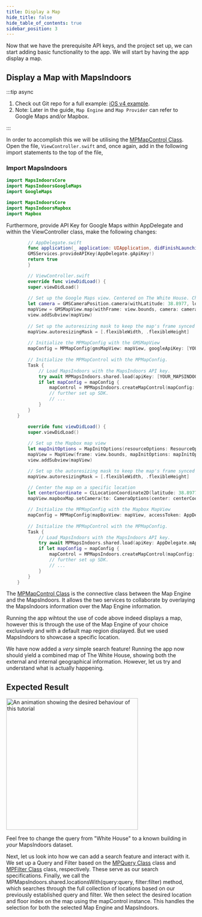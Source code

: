 ```yaml
---
title: Display a Map
hide_title: false
hide_table_of_contents: true
sidebar_position: 3
---
```



Now that we have the prerequisite API keys, and the project set up, we can start adding basic functionality to the app. We will start by having the app display a map.

## Display a Map with MapsIndoors

:::tip async

1. Check out Git repo for a full example: [iOS v4 example](https://github.com/MapsPeople/MapsIndoors-iOS-Examples).
2. Note: Later in the guide, `Map Engine` and `Map Provider` can refer to Google Maps and/or Mapbox.

:::

In order to accomplish this we will be utilising the [MPMapControl Class](https://app.mapsindoors.com/mapsindoors/reference/ios/v4-doc/documentation/mapsindoors/mpmapcontrol). Open the file, `ViewController.swift` and, once again, add in the following import statements to the top of the file,

### Import MapsIndoors

<Tabs groupId="getting-started-ios-v4-map">
<TabItem value="swift-google" label="Swift - Google Maps" default>

```swift
import MapsIndoorsCore
import MapsIndoorsGoogleMaps
import GoogleMaps
```

</TabItem>
<TabItem value="swift-mapbox" label="Swift - Mapbox" default>

```swift
import MapsIndoorsCore
import MapsIndoorsMapbox
import Mapbox
```

</TabItem>
</Tabs>

Furthermore, provide API Key for Google Maps within AppDelegate and within the ViewController class, make the following changes:

<Tabs groupId="getting-started-ios-v4-map">
<TabItem value="swift-google" label="Swift - Google Maps" default>

```swift
        // AppDelegate.swift
        func application(_ application: UIApplication, didFinishLaunchingWithOptions launchOptions: [UIApplication.LaunchOptionsKey: Any]?) -> Bool {
        GMSServices.provideAPIKey(AppDelegate.gApiKey!)
        return true
        }

        // ViewController.swift
        override func viewDidLoad() {
        super.viewDidLoad()
        
        // Set up the Google Maps view. Centered on The White House. Change this to center on a building in your MapsIndoors dataset
        let camera = GMSCameraPosition.camera(withLatitude: 38.8977, longitude: -77.0365, zoom: 20)
        mapView = GMSMapView.map(withFrame: view.bounds, camera: camera)
        view.addSubview(mapView)
        
        // Set up the autoresizing mask to keep the map's frame synced with the view controller's frame.
        mapView.autoresizingMask = [.flexibleWidth, .flexibleHeight]
        
        // Initialize the MPMapConfig with the GMSMapView
        mapConfig = MPMapConfig(gmsMapView: mapView, googleApiKey: [YOUR_GOOGLE_API_KEY])
        
        // Initialize the MPMapControl with the MPMapConfig.
        Task {
            // Load MapsIndoors with the MapsIndoors API key.
            try await MPMapsIndoors.shared.load(apiKey: [YOUR_MAPSINDOORS_API_KEY])
            if let mapConfig = mapConfig {
                mapControl = MPMapsIndoors.createMapControl(mapConfig: mapConfig)
                // further set up SDK.
                // ...
            }
        }
    }
```

</TabItem>
<TabItem value="swift-mapbox" label="Swift - Mapbox" default>

```swift
        override func viewDidLoad() {
        super.viewDidLoad()
        
        // Set up the Mapbox map view
        let mapInitOptions = MapInitOptions(resourceOptions: ResourceOptions(accessToken: AppDelegate.mApiKey))
        mapView = MapView(frame: view.bounds, mapInitOptions: mapInitOptions)
        view.addSubview(mapView)

        // Set up the autoresizing mask to keep the map's frame synced with the view controller's frame.
        mapView.autoresizingMask = [.flexibleWidth, .flexibleHeight]

        // Center the map on a specific location
        let centerCoordinate = CLLocationCoordinate2D(latitude: 38.8977, longitude: -77.0365)
        mapView.mapboxMap.setCamera(to: CameraOptions(center: centerCoordinate, zoom: 20))

        // Initialize the MPMapConfig with the Mapbox MapView
        mapConfig = MPMapConfig(mapBoxView: mapView, accessToken: AppDelegate.mapBoxApiKey!)
        
        // Initialize the MPMapControl with the MPMapConfig.
        Task {
            // Load MapsIndoors with the MapsIndoors API key.
            try await MPMapsIndoors.shared.load(apiKey: AppDelegate.mApiKey)
            if let mapConfig = mapConfig {
                mapControl = MPMapsIndoors.createMapControl(mapConfig: mapConfig)
                // further set up SDK.
                // ...
            }
        }
    }
```

</TabItem>
</Tabs>

The [MPMapControl Class](https://app.mapsindoors.com/mapsindoors/reference/ios/v4-doc/documentation/mapsindoors/mpmapcontrol) is the connective class between the Map Engine and the MapsIndoors. It allows the two services to collaborate by overlaying the MapsIndoors information over the Map Engine information.

Running the app wihtout the use of code above indeed displays a map, however this is through the use of the Map Engine of your choice exclusively and with a default map region displayed. But we used MapsIndoors to showcase a specific location.

We have now added a *very* simple search feature! Running the app now should yield a combined map of The White House, showing both the external and internal geographical information. However, let us try and understand what is actually happening.

## Expected Result

<img src="/img/getting-started/ios_display-a-map.png" alt="An animation showing the desired behaviour of this tutorial" width="350"/>

Feel free to change the query from "White House" to a known building in *your* MapsIndoors dataset.

Next, let us look into how we can add a search feature and interact with it.
We set up a Query and Filter based on the [MPQuery Class](https://app.mapsindoors.com/mapsindoors/reference/ios/v4-doc/documentation/mapsindoors/mpquery) class and [MPFilter Class](https://app.mapsindoors.com/mapsindoors/reference/ios/v4-doc/documentation/mapsindoors/mpfilter) class, respectively. These serve as our search specifications.
Finally, we call the MPMapsIndoors.shared.locationsWith(query:query, filter:filter) method, which searches through the full collection of locations based on our previously established query and filter. We then select the desired location and floor index on the map using the mapControl instance. This handles the selection for both the selected Map Engine and MapsIndoors.
